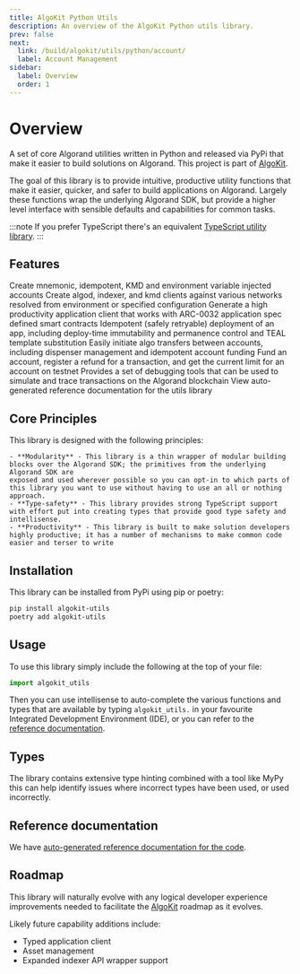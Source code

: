 ```yaml
---
title: AlgoKit Python Utils
description: An overview of the AlgoKit Python utils library.
prev: false
next:
  link: /build/algokit/utils/python/account/
  label: Account Management
sidebar:
  label: Overview
  order: 1
---
```



# Overview

A set of core Algorand utilities written in Python and released via PyPi that make it easier to build solutions on Algorand.
This project is part of [AlgoKit](https://github.com/algorandfoundation/algokit-cli).

The goal of this library is to provide intuitive, productive utility functions that make it easier, quicker, and safer to build applications on Algorand.
Largely these functions wrap the underlying Algorand SDK, but provide a higher level interface with sensible defaults and capabilities for common tasks.

:::note
If you prefer TypeScript there's an equivalent [TypeScript utility library](/build/algokit/ts/overview).
:::

## Features

<LinkInfoCardGrid>
  <LinkInfoCard
    title='Account Management'
    icon='algorand-icon'
    href='/build/algokit/utils/python/account'
  >
    Create mnemonic, idempotent, KMD and environment variable injected accounts
  </LinkInfoCard>
  <LinkInfoCard
    title='Client Management'
    icon='algorand-icon'
    href='/build/algokit/utils/python/client'
  >
    Create algod, indexer, and kmd clients against various networks resolved
    from environment or specified configuration
  </LinkInfoCard>
  <LinkInfoCard
    title='App Client'
    icon='algorand-icon'
    href='/build/algokit/utils/python/app-client'
  >
    Generate a high productivity application client that works with ARC-0032
    application spec defined smart contracts
  </LinkInfoCard>
  <LinkInfoCard
    title='App Deployment'
    icon='algorand-icon'
    href='/build/algokit/utils/python/app-deploy'
  >
    Idempotent (safely retryable) deployment of an app, including deploy-time
    immutability and permanence control and TEAL template substitution
  </LinkInfoCard>
  <LinkInfoCard
    title='Algo Transfer'
    icon='algorand-icon'
    href='/build/algokit/utils/python/transfer'
  >
    Easily initiate algo transfers between accounts, including dispenser
    management and idempotent account funding
  </LinkInfoCard>
  <LinkInfoCard
    title='Dispenser Client'
    icon='algorand-icon'
    href='/build/algokit/utils/python/dispenser'
  >
    Fund an account, register a refund for a transaction, and get the current
    limit for an account on testnet
  </LinkInfoCard>
  <LinkInfoCard
    title='Debugger'
    icon='algorand-icon'
    href='/build/algokit/utils/python/debugging'
  >
    Provides a set of debugging tools that can be used to simulate and trace
    transactions on the Algorand blockchain
  </LinkInfoCard>
  <LinkInfoCard
    title='Reference'
    icon='algorand-icon'
    href='/build/algokit/utils/python/reference'
  >
    View auto-generated reference documentation for the utils library
  </LinkInfoCard>
</LinkInfoCardGrid>

## Core Principles

This library is designed with the following principles:

    - **Modularity** - This library is a thin wrapper of modular building blocks over the Algorand SDK; the primitives from the underlying Algorand SDK are
    exposed and used wherever possible so you can opt-in to which parts of this library you want to use without having to use an all or nothing approach.
    - **Type-safety** - This library provides strong TypeScript support with effort put into creating types that provide good type safety and intellisense.
    - **Productivity** - This library is built to make solution developers highly productive; it has a number of mechanisms to make common code easier and terser to write

## Installation

This library can be installed from PyPi using pip or poetry:

```bash showLineNumbers=false frame=terminal
pip install algokit-utils
poetry add algokit-utils
```

## Usage

To use this library simply include the following at the top of your file:

```python showLineNumbers=false frame=terminal
import algokit_utils
```

Then you can use intellisense to auto-complete the various functions and types that are available by typing `algokit_utils.` in your favourite Integrated Development Environment (IDE),
or you can refer to the [reference documentation](/build/algokit/utils/python/reference).

## Types

The library contains extensive type hinting combined with a tool like MyPy this can help identify issues where incorrect types have been used, or used incorrectly.

## Reference documentation

We have [auto-generated reference documentation for the code](/build/algokit/utils/python/reference).

## Roadmap

This library will naturally evolve with any logical developer experience improvements needed to facilitate the [AlgoKit](https://github.com/algorandfoundation/algokit-cli) roadmap as it evolves.

Likely future capability additions include:

- Typed application client
- Asset management
- Expanded indexer API wrapper support
